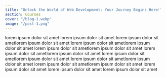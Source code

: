 ```yaml
---
title: "Unlock the World of Web Development: Your Journey Begins Here!"
section: Courses
cover: "/blog-1.webp"
image: "/post-1.png"
---
```


lorem ipsum dolor sit amet lorem ipsum dolor sit amet
lorem ipsum dolor sit ametlorem ipsum dolor sit amet
lorem ipsum dolor sit ametlorem ipsum dolor sit amet
lorem ipsum dolor sit ametlorem ipsum dolor sit amet
lorem ipsum dolor sit ametlorem ipsum dolor sit amet
lorem ipsum dolor sit ametlorem ipsum dolor sit amet
lorem ipsum dolor sit ametlorem ipsum dolor sit amet
lorem ipsum dolor sit ametlorem ipsum dolor sit amet
lorem ipsum dolor sit amet
lorem ipsum dolor sit amet
lorem ipsum dolor sit amet
